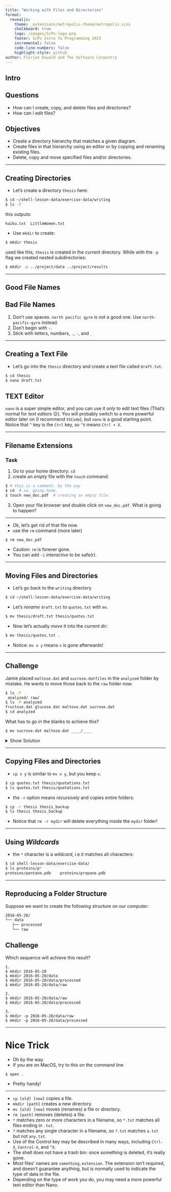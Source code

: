 ```yaml
---
title: "Working with Files and Directories"
format: 
  revealjs:
    theme: _extensions/metropolis-theme/metropolis.scss
    chalkboard: true
    logo: /images/ScPo-logo.png
    footer: ScPo Intro To Programming 2023
    incremental: false
    code-line-numbers: false
    highlight-style: github
author: Florian Oswald and The Software Carpentry
---
```



## Intro

::: {.callout-note}

# Questions

- How can I create, copy, and delete files and directories?
- How can I edit files?

:::

::: {.callout-tip}

# Objectives

- Create a directory hierarchy that matches a given diagram.
- Create files in that hierarchy using an editor or by copying and renaming existing files.
- Delete, copy and move specified files and/or directories.

:::

---

## Creating Directories

* Let's create a directory `thesis` here:
```bash
$ cd ~/shell-lesson-data/exercise-data/writing
$ ls -F
```
this outputs:

```
haiku.txt  LittleWomen.txt
```

* Use `mkdir` to create:
```bash
$ mkdir thesis
```

used like this, `thesis` is created in the current directory. While with the `-p` flag we created nested subdirectories:

```bash
$ mkdir -p ../project/data ../project/results
```

---

## Good File Names


::: {.callout-warning}

# Bad File Names

1. Don't use spaces. `north pacific gyre` is not a good one. Use `north-pacific-gyre` instead.
2. Don't begin with `-`.
3. Stick with letters, numbers, `.`, `-`, and `_`

:::

---

## Creating a Text File

* Let's go into the `thesis` directory and create a text file called `draft.txt`.

```bash
$ cd thesis
$ nano draft.txt
```

::: {.callout-note}

# TEXT Editor

`nano` is a super simple editor, and you can use it *only* to edit text files (That's normal for *text editors* 😉). You will probably switch to a more powerful editor later on (I recommend `VSCode`), but `nano` is a good starting point.
Notice that `^` key is the `Ctrl` key, so `^X` means `Ctrl + X`.
:::


---

## Filename Extensions


### Task

1. Go to your home directory: `cd`
2. create an *empty* file with the `touch` command:

```bash
$ # this is a comment, by the way 
$ cd  # so, going home.
$ touch new_doc.pdf  # creating an empty file.
```

3. Open your file browser and double click on `new_doc.pdf`. What is going to happen?


---

* Ok, let's get rid of that file now.
* use the `rm` command (more later)
```bash
$ rm new_doc.pdf
```
* Caution: `rm` is forever gone.
* You can add `-i` *interactive* to be safe(r).


---

## Moving Files and Directories

* Let's go back to the `writing` directory
```bash
$ cd ~/shell-lesson-data/exercise-data/writing
```
* Let's *rename* `draft.txt` to `quotes.txt` with `mv`.
```bash
$ mv thesis/draft.txt thesis/quotes.txt
```
* Now let's actually *move* it into the current dir:
```bash
$ mv thesis/quotes.txt .
```
* Notice: `mv x y` means `x` is gone afterwards!

---

::: {.callout-caution}

# Challenge

Jamie placed `maltose.dat` and `sucrose.datfiles` in the `analyzed` folder by mistake. He wants to move those back to the `raw` folder now:

```bash
$ ls -F  
 analyzed/ raw/
$ ls -F analyzed
fructose.dat glucose.dat maltose.dat sucrose.dat
$ cd analyzed
```
What has to go in the blanks to achieve this?

```bash
$ mv sucrose.dat maltose.dat ____/____
```
:::

<details>
<summary>Show Solution</summary>

::: {.callout-note}
# Solution

```bash
$ mv sucrose.dat maltose.dat ../raw
```

:::
</details>


--- 

## Copying Files and Directories

* `cp x y` is similar to `mv x y`, but you keep `x`.
```bash
$ cp quotes.txt thesis/quotations.txt
$ ls quotes.txt thesis/quotations.txt
```

* the `-r` option means *recursively* and copies entire folders:
```bash
$ cp -r thesis thesis_backup
$ ls thesis thesis_backup
```

* Notice that `rm -r mydir` will delete everything inside the `mydir` folder!


---

## Using *Wildcards*

* the `*` character is a *wildcard*, i.e it matches all characters:
```bash
$ cd shell-lesson-data/exercise-data/
$ ls proteins/p*
proteins/pentane.pdb	proteins/propane.pdb
```


---

## Reproducing a Folder Structure

Suppose we want to create the following structure on our computer:

```bash
2016-05-20/
└── data
   ├── processed
   └── raw
```

::: {.callout-caution}
# Challenge

Which sequence will achieve this result?

```
1.
$ mkdir 2016-05-20
$ mkdir 2016-05-20/data
$ mkdir 2016-05-20/data/processed
$ mkdir 2016-05-20/data/raw
```

```
2.
$ mkdir 2016-05-20/data/raw
$ mkdir 2016-05-20/data/processed
```

```
3.
$ mkdir -p 2016-05-20/data/raw
$ mkdir -p 2016-05-20/data/processed
```

:::


---

# Nice Trick

* Oh by the way.
* If you are on MacOS, try to this on the command line

```
$ open .
```

* Pretty handy!

---

::: {.callout-tip}

- `cp [old] [new]` copies a file.
- `mkdir [path]` creates a new directory.
- `mv [old] [new]` moves (renames) a file or directory.
- `rm [path]` removes (deletes) a file.
- `*` matches zero or more characters in a filename, so `*.txt` matches all files ending in `.txt`.
- `?` matches any single character in a filename, so `?.txt` matches `a.txt` but not `any.txt`.
- Use of the Control key may be described in many ways, including `Ctrl-X`, `Control-X`, and `^X`.
- The shell does not have a trash bin: once something is deleted, it's really gone.
- Most files' names are `something.extension`. The extension isn't required, and doesn't guarantee anything, but is normally used to indicate the type of data in the file.
- Depending on the type of work you do, you may need a more powerful text editor than Nano.

:::

